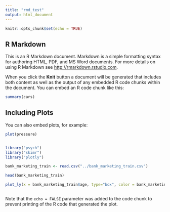 ```yaml
---
title: "rmd_test"
output: html_document
---
```


```r
knitr::opts_chunk$set(echo = TRUE)
```

## R Markdown

This is an R Markdown document. Markdown is a simple formatting syntax for authoring HTML, PDF, and MS Word documents. For more details on using R Markdown see <http://rmarkdown.rstudio.com>.

When you click the **Knit** button a document will be generated that includes both content as well as the output of any embedded R code chunks within the document. You can embed an R code chunk like this:

```r
summary(cars)
```

## Including Plots

You can also embed plots, for example:

```r
plot(pressure)


library("psych")
library("skimr")
library("plotly")

bank_marketing_train <- read.csv("../bank_marketing_train.csv")

head(bank_marketing_train)

plot_ly(x = bank_marketing_train$age, type="box", color = bank_marketing_train$y)

```

```
```

Note that the `echo = FALSE` parameter was added to the code chunk to prevent printing of the R code that generated the plot.

